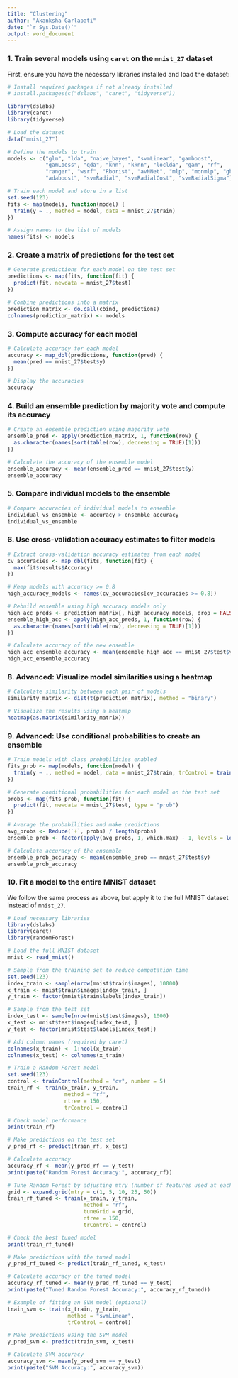 ```yaml
---
title: "Clustering"
author: "Akanksha Garlapati" 
date: "`r Sys.Date()`" 
output: word_document 
---
```


### 1. **Train several models using `caret` on the `mnist_27` dataset**

First, ensure you have the necessary libraries installed and load the dataset:

```r
# Install required packages if not already installed
# install.packages(c("dslabs", "caret", "tidyverse"))

library(dslabs)
library(caret)
library(tidyverse)

# Load the dataset
data("mnist_27")

# Define the models to train
models <- c("glm", "lda", "naive_bayes", "svmLinear", "gamboost",
            "gamLoess", "qda", "knn", "kknn", "loclda", "gam", "rf",
            "ranger", "wsrf", "Rborist", "avNNet", "mlp", "monmlp", "gbm",
            "adaboost", "svmRadial", "svmRadialCost", "svmRadialSigma")

# Train each model and store in a list
set.seed(123)
fits <- map(models, function(model) {
  train(y ~ ., method = model, data = mnist_27$train)
})

# Assign names to the list of models
names(fits) <- models
```

### 2. **Create a matrix of predictions for the test set**

```r
# Generate predictions for each model on the test set
predictions <- map(fits, function(fit) {
  predict(fit, newdata = mnist_27$test)
})

# Combine predictions into a matrix
prediction_matrix <- do.call(cbind, predictions)
colnames(prediction_matrix) <- models
```

### 3. **Compute accuracy for each model**

```r
# Calculate accuracy for each model
accuracy <- map_dbl(predictions, function(pred) {
  mean(pred == mnist_27$test$y)
})

# Display the accuracies
accuracy
```

### 4. **Build an ensemble prediction by majority vote and compute its accuracy**

```r
# Create an ensemble prediction using majority vote
ensemble_pred <- apply(prediction_matrix, 1, function(row) {
  as.character(names(sort(table(row), decreasing = TRUE)[1]))
})

# Calculate the accuracy of the ensemble model
ensemble_accuracy <- mean(ensemble_pred == mnist_27$test$y)
ensemble_accuracy
```

### 5. **Compare individual models to the ensemble**

```r
# Compare accuracies of individual models to ensemble
individual_vs_ensemble <- accuracy > ensemble_accuracy
individual_vs_ensemble
```

### 6. **Use cross-validation accuracy estimates to filter models**

```r
# Extract cross-validation accuracy estimates from each model
cv_accuracies <- map_dbl(fits, function(fit) {
  max(fit$results$Accuracy)
})

# Keep models with accuracy >= 0.8
high_accuracy_models <- names(cv_accuracies[cv_accuracies >= 0.8])

# Rebuild ensemble using high accuracy models only
high_acc_preds <- prediction_matrix[, high_accuracy_models, drop = FALSE]
ensemble_high_acc <- apply(high_acc_preds, 1, function(row) {
  as.character(names(sort(table(row), decreasing = TRUE)[1]))
})

# Calculate accuracy of the new ensemble
high_acc_ensemble_accuracy <- mean(ensemble_high_acc == mnist_27$test$y)
high_acc_ensemble_accuracy
```

### 8. **Advanced: Visualize model similarities using a heatmap**

```r
# Calculate similarity between each pair of models
similarity_matrix <- dist(t(prediction_matrix), method = "binary")

# Visualize the results using a heatmap
heatmap(as.matrix(similarity_matrix))
```

### 9. **Advanced: Use conditional probabilities to create an ensemble**

```r
# Train models with class probabilities enabled
fits_prob <- map(models, function(model) {
  train(y ~ ., method = model, data = mnist_27$train, trControl = trainControl(classProbs = TRUE))
})

# Generate conditional probabilities for each model on the test set
probs <- map(fits_prob, function(fit) {
  predict(fit, newdata = mnist_27$test, type = "prob")
})

# Average the probabilities and make predictions
avg_probs <- Reduce(`+`, probs) / length(probs)
ensemble_prob <- factor(apply(avg_probs, 1, which.max) - 1, levels = levels(mnist_27$test$y))

# Calculate accuracy of the ensemble
ensemble_prob_accuracy <- mean(ensemble_prob == mnist_27$test$y)
ensemble_prob_accuracy
```

### 10. **Fit a model to the entire MNIST dataset**

We follow the same process as above, but apply it to the full MNIST dataset instead of `mnist_27`.

```r

# Load necessary libraries
library(dslabs)
library(caret)
library(randomForest)

# Load the full MNIST dataset
mnist <- read_mnist()

# Sample from the training set to reduce computation time
set.seed(123)
index_train <- sample(nrow(mnist$train$images), 10000)
x_train <- mnist$train$images[index_train, ]
y_train <- factor(mnist$train$labels[index_train])

# Sample from the test set
index_test <- sample(nrow(mnist$test$images), 1000)
x_test <- mnist$test$images[index_test, ]
y_test <- factor(mnist$test$labels[index_test])

# Add column names (required by caret)
colnames(x_train) <- 1:ncol(x_train)
colnames(x_test) <- colnames(x_train)

# Train a Random Forest model
set.seed(123)
control <- trainControl(method = "cv", number = 5)
train_rf <- train(x_train, y_train, 
                  method = "rf", 
                  ntree = 150, 
                  trControl = control)

# Check model performance
print(train_rf)

# Make predictions on the test set
y_pred_rf <- predict(train_rf, x_test)

# Calculate accuracy
accuracy_rf <- mean(y_pred_rf == y_test)
print(paste("Random Forest Accuracy:", accuracy_rf))

# Tune Random Forest by adjusting mtry (number of features used at each split)
grid <- expand.grid(mtry = c(1, 5, 10, 25, 50))
train_rf_tuned <- train(x_train, y_train, 
                        method = "rf", 
                        tuneGrid = grid, 
                        ntree = 150, 
                        trControl = control)

# Check the best tuned model
print(train_rf_tuned)

# Make predictions with the tuned model
y_pred_rf_tuned <- predict(train_rf_tuned, x_test)

# Calculate accuracy of the tuned model
accuracy_rf_tuned <- mean(y_pred_rf_tuned == y_test)
print(paste("Tuned Random Forest Accuracy:", accuracy_rf_tuned))

# Example of fitting an SVM model (optional)
train_svm <- train(x_train, y_train, 
                   method = "svmLinear", 
                   trControl = control)

# Make predictions using the SVM model
y_pred_svm <- predict(train_svm, x_test)

# Calculate SVM accuracy
accuracy_svm <- mean(y_pred_svm == y_test)
print(paste("SVM Accuracy:", accuracy_svm))
```
